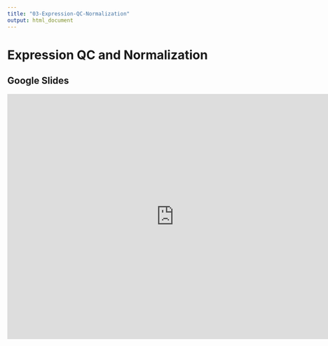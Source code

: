 ```yaml
---
title: "03-Expression-QC-Normalization"
output: html_document
---
```


# Expression QC and Normalization

## Google Slides

<iframe src="https://docs.google.com/presentation/d/e/2PACX-1vRB_4fiCcviLTP59QZu8fdXkPZ7pav_aZHWFzaq4CwoPpR6gg4RvmZEew9wU6pmG95ueaewpNbgoylR/embed?start=false&loop=false&delayms=3000" frameborder="0" width="760" height="560" allowfullscreen="true" mozallowfullscreen="true" webkitallowfullscreen="true"></iframe>
